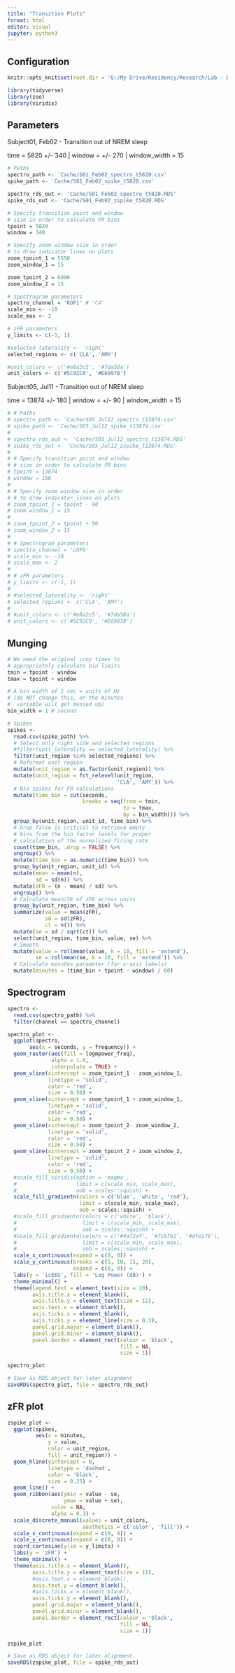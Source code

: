 ---
title: "Transition Plots"
format: html
editor: visual
jupyter: python3
---

## Configuration

```{r, setup, include = FALSE}
knitr::opts_knit$set(root.dir = 'G:/My Drive/Residency/Research/Lab - Damisah/Project - Sleep/Revisions')
```

```{r}
library(tidyverse)
library(zoo)
library(viridis)
```

## Parameters

Subject01, Feb02 - Transition out of NREM sleep

time = 5820 +/- 340 \| window = +/- 270 \| window_width = 15

```{r}
# Paths
spectro_path <- 'Cache/S01_Feb02_spectro_t5820.csv'
spike_path <- 'Cache/S01_Feb02_spike_t5820.csv'

spectro_rds_out <- 'Cache/S01_Feb02_spectro_t5820.RDS'
spike_rds_out <- 'Cache/S01_Feb02_zspike_t5820.RDS'

# Specify transition point and window
# size in order to calculate FR bins
tpoint = 5820
window = 340

# Specify zoom window size in order
# to draw indicator lines on plots
zoom_tpoint_1 = 5550
zoom_window_1 = 15

zoom_tpoint_2 = 6090
zoom_window_2 = 15

# Spectrogram parameters
spectro_channel = 'ROF1' # 'C4'
scale_min <- -10
scale_max <- 2

# zFR parameters
y_limits <- c(-1, 1)

#selected_laterality <- 'right'
selected_regions <- c('CLA', 'AMY')

#unit_colors <- c('#e8a2c5', '#7da58a')
unit_colors <- c('#5C92C0', '#E69978')
```

Subject05, Jul11 - Transition out of NREM sleep

time = 13874 +/- 180 \| window = +/- 90 \| window_width = 15

```{r}
# # Paths
# spectro_path <- 'Cache/S05_Jul12_spectro_t13874.csv'
# spike_path <- 'Cache/S05_Jul12_spike_t13874.csv'
# 
# spectro_rds_out <- 'Cache/S05_Jul12_spectro_t13874.RDS'
# spike_rds_out <- 'Cache/S05_Jul12_zspike_t13874.RDS'
# 
# # Specify transition point and window
# # size in order to calculate FR bins
# tpoint = 13874
# window = 180
# 
# # Specify zoom window size in order
# # to draw indicator lines on plots
# zoom_tpoint_1 = tpoint - 90
# zoom_window_1 = 15
# 
# zoom_tpoint_2 = tpoint + 90
# zoom_window_2 = 15
# 
# # Spectrogram parameters
# spectro_channel = 'LOF9'
# scale_min <- -10
# scale_max <- 2
# 
# # zFR parameters
# y_limits <- c(-1, 1)
# 
# #selected_laterality <- 'right'
# selected_regions <- c('CLA', 'AMY')
# 
# #unit_colors <- c('#e8a2c5', '#7da58a')
# unit_colors <- c('#5C92C0', '#E69978')
```

## Munging

```{r}
# We need the original crop times to 
# appropriately calculate bin limits
tmin = tpoint - window
tmax = tpoint + window

# A bin width of 1 sec = units of Hz
# (do NOT change this, or the minutes
#  variable will get messed up)
bin_width = 1 # second

# Spikes
spikes <- 
  read.csv(spike_path) %>%
  # Select only right side and selected regions
  #filter(unit_laterality == selected_laterality) %>%
  filter(unit_region %in% selected_regions) %>%
  # Reformat unit region
  mutate(unit_region = as.factor(unit_region)) %>%
  mutate(unit_region = fct_relevel(unit_region, 
                                   'CLA', 'AMY')) %>%
  # Bin spikes for FR calculations
  mutate(time_bin = cut(seconds, 
                        breaks = seq(from = tmin, 
                                     to = tmax, 
                                     by = bin_width))) %>%
  group_by(unit_region, unit_id, time_bin) %>%
  # Drop false is critical to retrieve empty
  # bins from the bin factor levels for proper
  # calculation of the normalized firing rate
  count(time_bin, .drop = FALSE) %>%
  ungroup() %>%
  mutate(time_bin = as.numeric(time_bin)) %>%
  group_by(unit_region, unit_id) %>%
  mutate(mean = mean(n),
         sd = sd(n)) %>%
  mutate(zFR = (n - mean) / sd) %>%
  ungroup() %>%
  # Calculate mean/SE of zFR across units
  group_by(unit_region, time_bin) %>%
  summarize(value = mean(zFR),
            sd = sd(zFR),
            ct = n()) %>%
  mutate(se = sd / sqrt(ct)) %>%
  select(unit_region, time_bin, value, se) %>%
  # Smooth
  mutate(value = rollmean(value, k = 10, fill = 'extend'),
         se = rollmean(se, k = 10, fill = 'extend')) %>%
  # Calculate minutes parameter (for x-axis labels)
  mutate(minutes = (time_bin + tpoint - window) / 60)
```

## Spectrogram

```{r}
spectro <- 
  read.csv(spectro_path) %>%
  filter(channel == spectro_channel)

spectro_plot <- 
  ggplot(spectro, 
       aes(x = seconds, y = frequency)) +
  geom_raster(aes(fill = logmpower_freq),
              alpha = 1.0,
              interpolate = TRUE) + 
  geom_vline(xintercept = zoom_tpoint_1 - zoom_window_1,
             linetype = 'solid', 
             color = 'red',
             size = 0.50) +
  geom_vline(xintercept = zoom_tpoint_1 + zoom_window_1,
             linetype = 'solid', 
             color = 'red',
             size = 0.50) +
  geom_vline(xintercept = zoom_tpoint_2- zoom_window_2,
             linetype = 'solid', 
             color = 'red',
             size = 0.50) +
  geom_vline(xintercept = zoom_tpoint_2 + zoom_window_2,
             linetype = 'solid', 
             color = 'red',
             size = 0.50) +
  #scale_fill_viridis(option = 'magma',
  #                   limit = c(scale_min, scale_max),
  #                   oob = scales::squish) +
  scale_fill_gradientn(colors = c('blue', 'white', 'red'),
                       limit = c(scale_min, scale_max),
                       oob = scales::squish) +
  #scale_fill_gradientn(colors = c('white', 'black'),
  #                     limit = c(scale_min, scale_max),
  #                     oob = scales::squish) + 
  #scale_fill_gradientn(colors = c('#4a72af', '#7cb7b1', '#dfe176'),  
  #                     limit = c(scale_min, scale_max),
  #                     oob = scales::squish) +
  scale_x_continuous(expand = c(0, 0)) +
  scale_y_continuous(breaks = c(5, 10, 15, 20),
                     expand = c(0, 0)) +
  labs(y = 'icEEG', fill = 'Log Power (dB)') +
  theme_minimal() + 
  theme(legend.text = element_text(size = 10),
        axis.title.x = element_blank(),
        axis.title.y = element_text(size = 11),
        axis.text.x = element_blank(),
        axis.ticks.x = element_blank(),
        axis.ticks.y = element_line(size = 0.3),
        panel.grid.major = element_blank(),
        panel.grid.minor = element_blank(),
        panel.border = element_rect(colour = 'black', 
                                    fill = NA, 
                                    size = 1))

spectro_plot
```

```{r}
# Save as RDS object for later alignment
saveRDS(spectro_plot, file = spectro_rds_out) 
```

## zFR plot

```{r}
zspike_plot <- 
  ggplot(spikes, 
         aes(x = minutes,
             y = value,
             color = unit_region,
             fill = unit_region)) +
  geom_hline(yintercept = 0,
             linetype = 'dashed',
             color = 'black',
             size = 0.25) + 
  geom_line() + 
  geom_ribbon(aes(ymin = value - se, 
                  ymax = value + se),
              color = NA,
              alpha = 0.3) + 
  scale_discrete_manual(values = unit_colors,
                        aesthetics = c('color', 'fill')) + 
  scale_x_continuous(expand = c(0, 0)) +
  scale_y_continuous(expand = c(0, 0)) +
  coord_cartesian(ylim = y_limits) + 
  labs(y = 'zFR') +
  theme_minimal() + 
  theme(axis.title.x = element_blank(),
        axis.title.y = element_text(size = 11),
        #axis.text.x = element_blank(),
        axis.text.y = element_blank(),
        #axis.ticks.x = element_blank(),
        axis.ticks.y = element_blank(),
        panel.grid.major = element_blank(),
        panel.grid.minor = element_blank(),
        panel.border = element_rect(colour = 'black', 
                                    fill = NA, 
                                    size = 1))

zspike_plot
```

```{r}
# Save as RDS object for later alignment
saveRDS(zspike_plot, file = spike_rds_out) 
```
